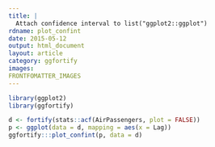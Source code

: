```yaml
---
title: |
  Attach confidence interval to list("ggplot2::ggplot")
rdname: plot_confint
date: 2015-05-12
output: html_document
layout: article
category: ggfortify
images:
FRONTFOMATTER_IMAGES
---
```


```r
library(ggplot2)
library(ggfortify)
```

```r
d <- fortify(stats::acf(AirPassengers, plot = FALSE))
p <- ggplot(data = d, mapping = aes(x = Lag))
ggfortify:::plot_confint(p, data = d)



```